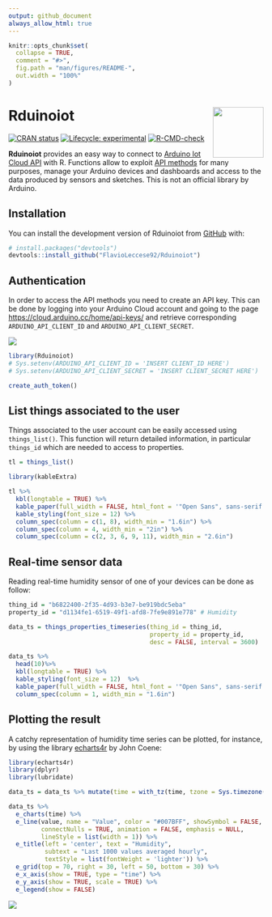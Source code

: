 ```yaml
---
output: github_document
always_allow_html: true
---
```


<!-- README.md is generated from README.Rmd. Please edit that file -->

```r
knitr::opts_chunk$set(
  collapse = TRUE,
  comment = "#>",
  fig.path = "man/figures/README-",
  out.width = "100%"
)
```

# Rduinoiot <img src="man/figures/logo.png" align="right" width="100px">

<!-- badges: start -->
[![CRAN status](https://www.r-pkg.org/badges/version/Rduinoiot)](https://CRAN.R-project.org/package=Rduinoiot)
[![Lifecycle: experimental](https://img.shields.io/badge/lifecycle-experimental-orange.svg)](https://lifecycle.r-lib.org/articles/stages.html#experimental)
[![R-CMD-check](https://github.com/FlavioLeccese92/Rduinoiot/workflows/R-CMD-check/badge.svg)](https://github.com/FlavioLeccese92/Rduinoiot/actions)
<!-- badges: end -->

**Rduinoiot** provides an easy way to connect to [Arduino Iot Cloud API](<https://create.arduino.cc/iot/>) with R.
Functions allow to exploit [API methods](<https://www.arduino.cc/reference/en/iot/api/>) for many purposes, manage your Arduino devices and dashboards and access to the data produced by sensors and sketches.
This is not an official library by Arduino.

## Installation

You can install the development version of Rduinoiot from [GitHub](<https://github.com/>) with:

``` r
# install.packages("devtools")
devtools::install_github("FlavioLeccese92/Rduinoiot")
```
## Authentication

In order to access the API methods you need to create an API key. This can be done by logging into your Arduino Cloud account and going to the page <https://cloud.arduino.cc/home/api-keys/> and retrieve corresponding `ARDUINO_API_CLIENT_ID` and `ARDUINO_API_CLIENT_SECRET`.

![](man/figures/readme-authentication.png)

```r
library(Rduinoiot)
# Sys.setenv(ARDUINO_API_CLIENT_ID = 'INSERT CLIENT_ID HERE')
# Sys.setenv(ARDUINO_API_CLIENT_SECRET = 'INSERT CLIENT_SECRET HERE')

create_auth_token()
```

## List things associated to the user

Things associated to the user account can be easily accessed using  `things_list()`.
This function will return detailed information, in particular `things_id` which are needed to access to properties.

```r
tl = things_list()
``` 
```r
library(kableExtra)

tl %>%
  kbl(longtable = TRUE) %>%
  kable_paper(full_width = FALSE, html_font = '"Open Sans", sans-serif') %>%
  kable_styling(font_size = 12) %>%
  column_spec(column = c(1, 8), width_min = "1.6in") %>%
  column_spec(column = 4, width_min = "2in") %>%
  column_spec(column = c(2, 3, 6, 9, 11), width_min = "2.6in")
```
## Real-time sensor data

Reading real-time humidity sensor of one of your devices can be done as follow:

```r
thing_id = "b6822400-2f35-4d93-b3e7-be919bdc5eba"
property_id = "d1134fe1-6519-49f1-afd8-7fe9e891e778" # Humidity

data_ts = things_properties_timeseries(thing_id = thing_id,
                                       property_id = property_id,
                                       desc = FALSE, interval = 3600)
```
```r
data_ts %>%
  head(10)%>%
  kbl(longtable = TRUE) %>%
  kable_styling(font_size = 12)  %>%
  kable_paper(full_width = FALSE, html_font = '"Open Sans", sans-serif') %>%
  column_spec(column = 1, width_min = "1.6in")
```

## Plotting the result

A catchy representation of humidity time series can be plotted, for instance, by using the library [echarts4r](<https://echarts4r.john-coene.com/>) by John Coene:

```r
library(echarts4r)
library(dplyr)
library(lubridate)

data_ts = data_ts %>% mutate(time = with_tz(time, tzone = Sys.timezone()))

data_ts %>%
  e_charts(time) %>%
  e_line(value, name = "Value", color = "#007BFF", showSymbol = FALSE, smooth = TRUE,
         connectNulls = TRUE, animation = FALSE, emphasis = NULL,
         lineStyle = list(width = 1)) %>%
  e_title(left = 'center', text = "Humidity",
          subtext = "Last 1000 values averaged hourly",
          textStyle = list(fontWeight = 'lighter')) %>%
  e_grid(top = 70, right = 30, left = 50, bottom = 30) %>%
  e_x_axis(show = TRUE, type = "time") %>%
  e_y_axis(show = TRUE, scale = TRUE) %>%
  e_legend(show = FALSE)
```
![](man/figures/readme-example-3.png)
